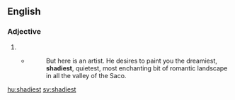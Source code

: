 ==English==

===Adjective===
{{head|en|adjective superlative form}}

# {{en-superlative of|shady}}
#* {{RQ:Melville Moby-Dick|1}}
#*: But here is an artist.  He desires to paint you the dreamiest, '''shadiest''', quietest, most enchanting bit of romantic landscape in all the valley of the Saco.

[[hu:shadiest]]
[[sv:shadiest]]
